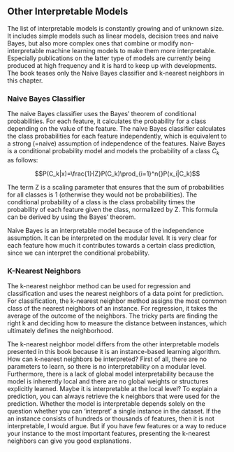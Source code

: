 
## Other Interpretable Models {#other-interpretable}

The list of interpretable models is constantly growing and of unknown size.
It includes simple models such as linear models, decision trees and naive Bayes, but also more complex ones that combine or modify non-interpretable machine learning models to make them more interpretable.
Especially publications on the latter type of models are currently being produced at high frequency and it is hard to keep up with developments.
The book teases only the Naive Bayes classifier and k-nearest neighbors in this chapter.

### Naive Bayes Classifier

The naive Bayes classifier uses the Bayes' theorem of conditional probabilities.
For each feature, it calculates the probability for a class depending on the value of the feature.
The naive Bayes classifier calculates the class probabilities for each feature independently, which is equivalent to a strong (=naive) assumption of independence of the features.
Naive Bayes is a conditional probability model and models the probability of a class $C_k$ as follows:

$$P(C_k|x)=\frac{1}{Z}P(C_k)\prod_{i=1}^n{}P(x_i|C_k)$$

The term Z is a scaling parameter that ensures that the sum of probabilities for all classes is 1 (otherwise they would not be probabilities).
The conditional probability of a class is the class probability times the probability of each feature given the class, normalized by Z.
This formula can be derived by using the Bayes' theorem.

Naive Bayes is an interpretable model because of the independence assumption.
It can be interpreted on the modular level.
It is very clear for each feature how much it contributes towards a certain class prediction, since we can interpret the conditional probability.

### K-Nearest Neighbors

The k-nearest neighbor method can be used for regression and classification and uses the nearest neighbors of a data point for prediction.
For classification, the k-nearest neighbor method assigns the most common class of the nearest neighbors of an instance.
For regression, it takes the average of the outcome of the neighbors.
The tricky parts are finding the right k and deciding how to measure the distance between instances, which ultimately defines the neighborhood.


The k-nearest neighbor model differs from the other interpretable models presented in this book because it is an instance-based learning algorithm.
How can k-nearest neighbors be interpreted?
First of all, there are no parameters to learn, so there is no interpretability on a modular level.
Furthermore, there is a lack of global model interpretability because the model is inherently local and there are no global weights or structures explicitly learned.
Maybe it is interpretable at the local level?
To explain a prediction, you can always retrieve the k neighbors that were used for the prediction.
Whether the model is interpretable depends solely on the question whether you can 'interpret' a single instance in the dataset.
If the an instance consists of hundreds or thousands of features, then it is not interpretable, I would argue.
But if you have few features or a way to reduce your instance to the most important features, presenting the k-nearest neighbors can give you good explanations.
